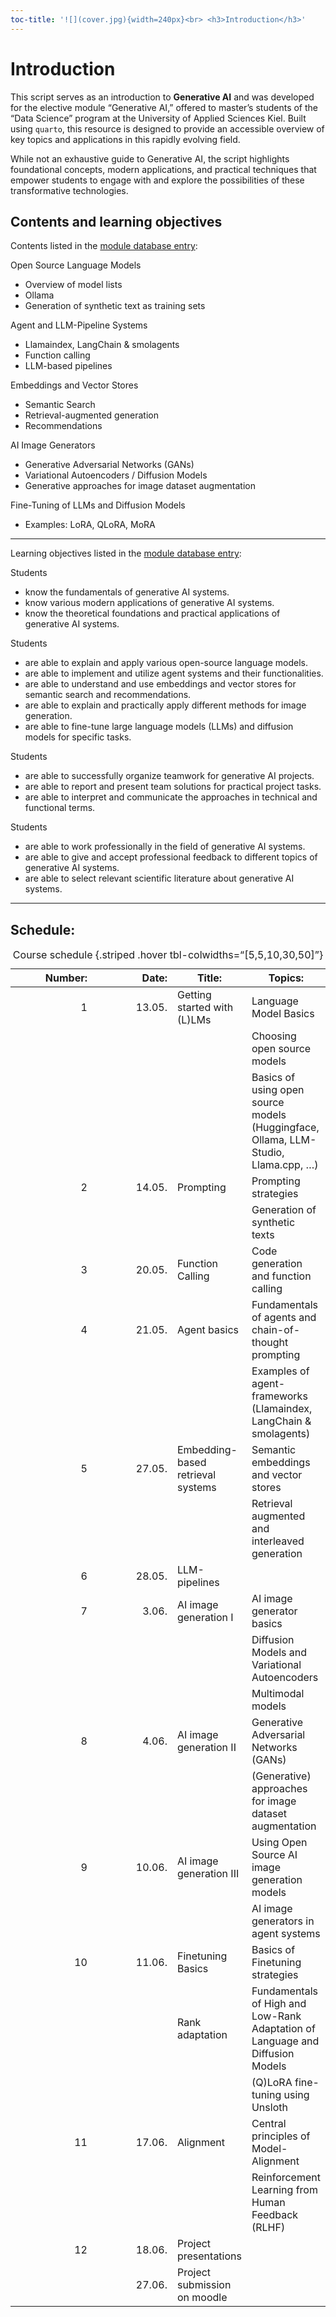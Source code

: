 ```yaml
---
toc-title: '![](cover.jpg){width=240px}<br> <h3>Introduction</h3>'
---
```

# Introduction

<!-- ```{r setup}
#| include: false

library(tidyverse)
``` -->

This script serves as an introduction to **Generative AI** and was developed for the elective module "Generative AI," offered to master's students of the "Data Science" program at the University of Applied Sciences Kiel. Built using `quarto`, this resource is designed to provide an accessible overview of key topics and applications in this rapidly evolving field.

While not an exhaustive guide to Generative AI, the script highlights foundational concepts, modern applications, and practical techniques that empower students to engage with and explore the possibilities of these transformative technologies.


## Contents and learning objectives

Contents listed in the [module database entry](https://moduldatenbank.fh-kiel.de/de-DE/Module/Details/762426b4-8da1-468e-b89a-98263c047d27?versionId=1):

Open Source Language Models

- Overview of model lists
- Ollama
- Generation of synthetic text as training sets

Agent and LLM-Pipeline Systems

- Llamaindex, LangChain & smolagents
- Function calling
- LLM-based pipelines

Embeddings and Vector Stores

- Semantic Search
- Retrieval-augmented generation
- Recommendations

AI Image Generators

- Generative Adversarial Networks (GANs)
- Variational Autoencoders / Diffusion Models
- Generative approaches for image dataset augmentation

Fine-Tuning of LLMs and Diffusion Models

- Examples: LoRA, QLoRA, MoRA

----

Learning objectives listed in the [module database entry](https://moduldatenbank.fh-kiel.de/de-de/Module/Details/762426b4-8da1-468e-b89a-98263c047d27):

Students

- know the fundamentals of generative AI systems.
- know various modern applications of generative AI systems.
- know the theoretical foundations and practical applications of generative AI systems.

Students

- are able to explain and apply various open-source language models.
- are able to implement and utilize agent systems and their functionalities.
- are able to understand and use embeddings and vector stores for semantic search and recommendations.
- are able to explain and practically apply different methods for image generation.
- are able to fine-tune large language models (LLMs) and diffusion models for specific tasks.

Students

- are able to successfully organize teamwork for generative AI projects.
- are able to report and present team solutions for practical project tasks.
- are able to interpret and communicate the approaches in technical and functional terms.

Students

- are able to work professionally in the field of generative AI systems.
- are able to give and accept professional feedback to different topics of generative AI systems.
- are able to select relevant scientific literature about generative AI systems.

----

## Schedule:

| Number: | Date: | Title: | Topics: |
|---:|---:|---|---|
|1| 13.05.  | Getting started with (L)LMs| Language Model Basics  |
||         || Choosing open source models |
||         || Basics of using open source models (Huggingface, Ollama, LLM-Studio, Llama.cpp, ...)  |
|2|  14.05. | Prompting| Prompting strategies  |
||         || Generation of synthetic texts  |
|3| 20.05.  | Function Calling| Code generation and function calling  |
|4|  21.05. | Agent basics| Fundamentals of agents and chain-of-thought prompting |
||         || Examples of agent-frameworks (Llamaindex, LangChain & smolagents)|
|5|  27.05. | Embedding-based retrieval systems| Semantic embeddings and vector stores |
||         || Retrieval augmented and interleaved generation  |
|6|  28.05. | LLM-pipelines |  |
|7| 3.06.  |AI image generation I|  AI image generator basics |
||         || Diffusion Models and Variational Autoencoders |
||         || Multimodal models |
|8| 4.06.  |AI image generation II| Generative Adversarial Networks (GANs) |
||         || (Generative) approaches for image dataset augmentation |
|9|  10.06. |AI image generation III| Using Open Source AI image generation models |
||         || AI image generators in agent systems | 
|10| 11.06.  |Finetuning Basics| Basics of Finetuning strategies  |
||         |Rank adaptation| Fundamentals of High and Low-Rank Adaptation of Language and Diffusion Models  |
||         || (Q)LoRA fine-tuning using Unsloth |
|11|  17.06. |Alignment | Central principles of Model-Alignment |
||         || Reinforcement Learning from Human Feedback (RLHF) |
|12| 18.06.  |Project presentations||
|  | 27.06. | Project submission on moodle ||

: Course schedule {.striped .hover tbl-colwidths="[5,5,10,30,50]"}


